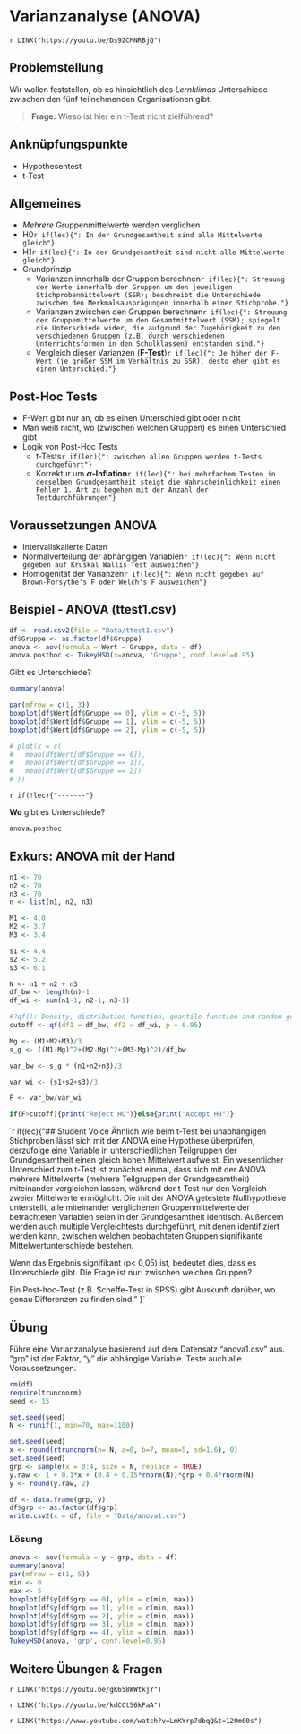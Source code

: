 # Varianzanalyse (ANOVA)

`r LINK("https://youtu.be/Ds92CMNRBjQ")`

## Problemstellung
Wir wollen feststellen, ob es hinsichtlich des *Lernklimas* Unterschiede zwischen den fünf teilnehmenden Organisationen gibt.

> **Frage:** Wieso ist hier ein t-Test nicht zielführend?

## Anknüpfungspunkte
- Hypothesentest
- t-Test

## Allgemeines
- *Mehrere* Gruppenmittelwerte werden verglichen
- H0`r if(lec){": In der Grundgesamtheit sind alle Mittelwerte gleich"}`
- H1`r if(lec){": In der Grundgesamtheit sind nicht alle Mittelwerte gleich"}`
- Grundprinzip
    - Varianzen innerhalb der Gruppen berechnen`r if(lec){": Streuung der Werte innerhalb der Gruppen um den jeweiligen Stichprobenmittelwert (SSR); beschreibt die Unterschiede zwischen den Merkmalsausprägungen innerhalb einer Stichprobe."}`
    - Varianzen zwischen den Gruppen berechnen`r if(lec){": Streuung der Gruppemittelwerte um den Gesamtmittelwert (SSM); spiegelt die Unterschiede wider, die aufgrund der Zugehörigkeit zu den verschiedenen Gruppen (z.B. durch verschiedenen Unterrichtsformen in den Schulklassen) entstanden sind."}`
    - Vergleich dieser Varianzen (**F-Test**)`r if(lec){": Je höher der F-Wert (je größer SSM im Verhältnis zu SSR), desto eher gibt es einen Unterschied."}`

## Post-Hoc Tests
- F-Wert gibt nur an, ob es einen Unterschied gibt oder nicht
- Man weiß nicht, wo (zwischen welchen Gruppen) es einen Unterschied gibt
- Logik von Post-Hoc Tests
    - t-Tests`r if(lec){": zwischen allen Gruppen werden t-Tests durchgeführt"}`
    - Korrektur um **$\alpha$-Inflation**`r if(lec){": bei mehrfachem Testen in derselben Grundgesamtheit steigt die Wahrscheinlichkeit einen Fehler 1. Art zu begehen mit der Anzahl der Testdurchführungen"}`

## Voraussetzungen ANOVA
- Intervallskalierte Daten
- Normalverteilung der abhängigen Variablen`r if(lec){": Wenn nicht gegeben auf Kruskal Wallis Test ausweichen"}`
- Homogenität der Varianzen`r if(lec){": Wenn nicht gegeben auf Brown-Forsythe's F oder Welch's F ausweichen"}`

## Beispiel - ANOVA (ttest1.csv)
```r
df <- read.csv2(file = "Data/ttest1.csv")
df$Gruppe <- as.factor(df$Gruppe)
anova <- aov(formula = Wert ~ Gruppe, data = df)
anova.posthoc <- TukeyHSD(x=anova, 'Gruppe', conf.level=0.95)
```

Gibt es Unterschiede?
```r
summary(anova)

par(mfrow = c(1, 3))
boxplot(df$Wert[df$Gruppe == 0], ylim = c(-5, 5))
boxplot(df$Wert[df$Gruppe == 1], ylim = c(-5, 5))
boxplot(df$Wert[df$Gruppe == 2], ylim = c(-5, 5))

# plot(x = c(
#   mean(df$Wert[df$Gruppe == 0]), 
#   mean(df$Wert[df$Gruppe == 1]),
#   mean(df$Wert[df$Gruppe == 2])
# ))
```

`r if(!lec){"-------"}` 

**Wo** gibt es Unterschiede?
```r
anova.posthoc
```


## Exkurs: ANOVA mit der Hand


```r
n1 <- 70
n2 <- 70
n3 <- 70
n <- list(n1, n2, n3)

M1 <- 4.0
M2 <- 3.7
M3 <- 3.4

s1 <- 4.4
s2 <- 5.2
s3 <- 6.1

N <- n1 + n2 + n3
df_bw <- length(n)-1
df_wi <- sum(n1-1, n2-1, n3-1)

#?qf(): Density, distribution function, quantile function and random generation for the F distribution with df1 and df2 degrees of freedom (and optional non-centrality parameter ncp).
cutoff <- qf(df1 = df_bw, df2 = df_wi, p = 0.95)

Mg <- (M1+M2+M3)/3
s_g <- ((M1-Mg)^2+(M2-Mg)^2+(M3-Mg)^2)/df_bw

var_bw <- s_g * (n1+n2+n3)/3

var_wi <- (s1+s2+s3)/3

F <- var_bw/var_wi

if(F>cutoff){print("Reject HO")}else{print("Accept H0")}
```

`r if(lec){"## Student Voice
Ähnlich wie beim t-Test bei unabhängigen Stichproben lässt sich mit der ANOVA eine Hypothese überprüfen, derzufolge eine Variable in unterschiedlichen Teilgruppen der Grundgesamtheit einen gleich hohen Mittelwert aufweist. Ein wesentlicher Unterschied zum t-Test ist zunächst einmal, dass sich mit der ANOVA mehrere Mittelwerte (mehrere Teilgruppen der Grundgesamtheit) miteinander vergleichen lassen, während der t-Test nur den Vergleich zweier Mittelwerte ermöglicht. Die mit der ANOVA getestete Nullhypothese unterstellt, alle miteinander verglichenen Gruppenmittelwerte der betrachteten Variablen seien in der Grundgesamtheit identisch. Außerdem werden auch multiple Vergleichtests durchgeführt, mit denen identifiziert werden kann, zwischen welchen beobachteten Gruppen signifikante Mittelwertunterschiede bestehen.

Wenn das Ergebnis signifikant (p< 0,05) ist, bedeutet dies, dass es Unterschiede gibt. Die Frage ist nur: zwischen welchen Gruppen?

Ein Post-hoc-Test (z.B. Scheffe-Test in SPSS) gibt Auskunft darüber, wo genau Differenzen zu finden sind."
}` 

## Übung
Führe eine Varianzanalyse basierend auf dem Datensatz "anova1.csv" aus. "grp" ist der Faktor, "y" die abhängige Variable. Teste auch alle Voraussetzungen.

```r
rm(df)
require(truncnorm)
seed <- 15

set.seed(seed)
N <- runif(1, min=70, max=1100)

set.seed(seed)
x <- round(rtruncnorm(n= N, a=0, b=7, mean=5, sd=1.6), 0)
set.seed(seed)
grp <- sample(x = 0:4, size = N, replace = TRUE)
y.raw <- 1 + 0.1*x + (0.4 + 0.15*rnorm(N))*grp + 0.4*rnorm(N)
y <- round(y.raw, 2)

df <- data.frame(grp, y)
df$grp <- as.factor(df$grp)
write.csv2(x = df, file = "Data/anova1.csv")
```

### Lösung
```r

anova <- aov(formula = y ~ grp, data = df)
summary(anova)
par(mfrow = c(1, 5))
min <- 0
max <- 5
boxplot(df$y[df$grp == 0], ylim = c(min, max))
boxplot(df$y[df$grp == 1], ylim = c(min, max))
boxplot(df$y[df$grp == 2], ylim = c(min, max))
boxplot(df$y[df$grp == 3], ylim = c(min, max))
boxplot(df$y[df$grp == 4], ylim = c(min, max))
TukeyHSD(anova, 'grp', conf.level=0.95)
```

## Weitere Übungen & Fragen

`r LINK("https://youtu.be/gK658WWtkjY")`


`r LINK("https://youtu.be/kdCCt56kFaA")`


`r LINK("https://www.youtube.com/watch?v=LmKYrp7dbqQ&t=120m00s")`  


